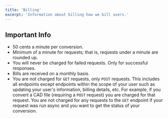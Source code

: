 ```yaml
---
title: 'Billing'
excerpt: 'Information about billing how we bill users.'
---
```


## Important Info

-   50 cents a minute per conversion.
-   Minimum of a minute for requests; that is, requests under a minute are rounded up.
-   You will never be charged for failed requests. Only for successful responses.
-   Bills are received on a monthly basis.
-   You are not charged for `GET` requests, only `POST` requests. This includes all endpoints except endpoints within the scope of your user such as updating your user's information, billing details, etc. For example, if you convert a CAD file (requiring a `POST` request) you are charged for that request. You are not charged for any requests to the `GET` endpoint if your request was run async and you want to get the status of your conversion.
